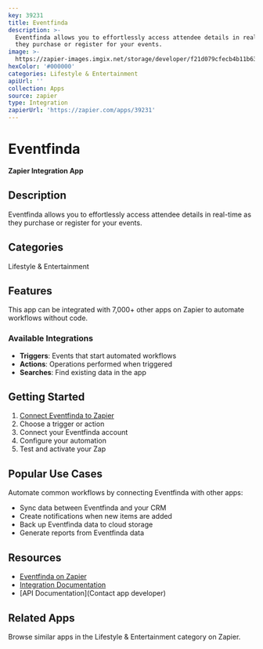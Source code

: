 ```yaml
---
key: 39231
title: Eventfinda
description: >-
  Eventfinda allows you to effortlessly access attendee details in real-time as
  they purchase or register for your events.
image: >-
  https://zapier-images.imgix.net/storage/developer/f21d079cfecb4b11b6376130303587c6.png?auto=format%2Ccompress&ixlib=python-3.0.0&q=50
hexColor: '#000000'
categories: Lifestyle & Entertainment
apiUrl: ''
collection: Apps
source: zapier
type: Integration
zapierUrl: 'https://zapier.com/apps/39231'
---
```

# Eventfinda

**Zapier Integration App**

## Description

Eventfinda allows you to effortlessly access attendee details in real-time as they purchase or register for your events.

## Categories

Lifestyle & Entertainment

## Features

This app can be integrated with 7,000+ other apps on Zapier to automate workflows without code.

### Available Integrations

- **Triggers**: Events that start automated workflows
- **Actions**: Operations performed when triggered
- **Searches**: Find existing data in the app

## Getting Started

1. [Connect Eventfinda to Zapier](https://zapier.com/apps/39231)
2. Choose a trigger or action
3. Connect your Eventfinda account
4. Configure your automation
5. Test and activate your Zap

## Popular Use Cases

Automate common workflows by connecting Eventfinda with other apps:

- Sync data between Eventfinda and your CRM
- Create notifications when new items are added
- Back up Eventfinda data to cloud storage
- Generate reports from Eventfinda data

## Resources

- [Eventfinda on Zapier](https://zapier.com/apps/39231)
- [Integration Documentation](https://zapier.com/apps/39231/integrations)
- [API Documentation](Contact app developer)

## Related Apps

Browse similar apps in the Lifestyle & Entertainment category on Zapier.
